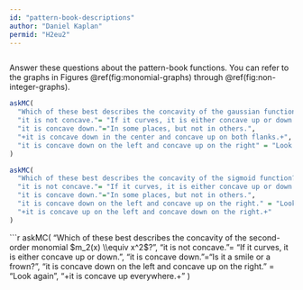 ```yaml
---
id: "pattern-book-descriptions"
author: "Daniel Kaplan"
permid: "H2eu2"
---
```


```r

```

Answer these questions about the pattern-book functions. You can refer to the graphs in Figures \@ref(fig:monomial-graphs) through \@ref(fig:non-integer-graphs).

```r
askMC(
  "Which of these best describes the concavity of the gaussian function?",
  "it is not concave."= "If it curves, it is either concave up or down.",
  "it is concave down."="In some places, but not in others.",
  "+it is concave down in the center and concave up on both flanks.+",
  "it is concave down on the left and concave up on the right" = "Look again"
)
```

```r
askMC(
  "Which of these best describes the concavity of the sigmoid function?",
  "it is not concave."= "If it curves, it is either concave up or down.",
  "it is concave down."="In some places, but not in others.",
  "it is concave down on the left and concave up on the right." = "Look again",
  "+it is concave up on the left and concave down on the right.+"
)
```

```r
askMC(
  "Which of these best describes the concavity of the second-order monomial $m_2(x) \\equiv x^2$?",
  "it is not concave."= "If it curves, it is either concave up or down.",
  "it is concave down."="Is it a smile or a frown?",
  "it is concave down on the left and concave up on the right." = "Look again",
  "+it is concave up everywhere.+"
)
